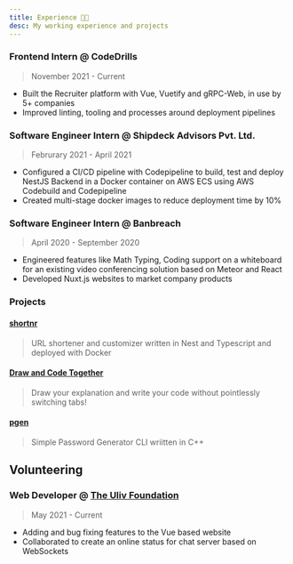 ```yaml
---
title: Experience 🧑‍💻
desc: My working experience and projects
---
```


### Frontend Intern @ CodeDrills

> November 2021 - Current

- Built the Recruiter platform with Vue, Vuetify and gRPC-Web, in use by 5+ companies
- Improved linting, tooling and processes around deployment pipelines

### Software Engineer Intern @ Shipdeck Advisors Pvt. Ltd.

> Februrary 2021 - April 2021

- Configured a CI/CD pipeline with Codepipeline to build, test and deploy NestJS Backend in a Docker container on AWS ECS using AWS Codebuild and Codepipeline
- Created multi-stage docker images to reduce deployment time by 10%

### Software Engineer Intern @ Banbreach

> April 2020 - September 2020

- Engineered features like Math Typing, Coding support on a whiteboard for an existing video conferencing solution based on Meteor and React
- Developed Nuxt.js websites to market company products

### Projects

#### [shortnr](https://shortnr.anik.live/)

> URL shortener and customizer written in Nest and Typescript and deployed with Docker

#### [Draw and Code Together](https://draw-and-code.vercel.app/)

> Draw your explanation and write your code without pointlessly switching tabs!

#### [pgen](https://github.com/sadn1ck/pgen)

> Simple Password Generator CLI wriitten in C++

## Volunteering

### Web Developer @ [The Uliv Foundation](https://theulivfoundation.org)

> May 2021 - Current

- Adding and bug fixing features to the Vue based website
- Collaborated to create an online status for chat server based on WebSockets
